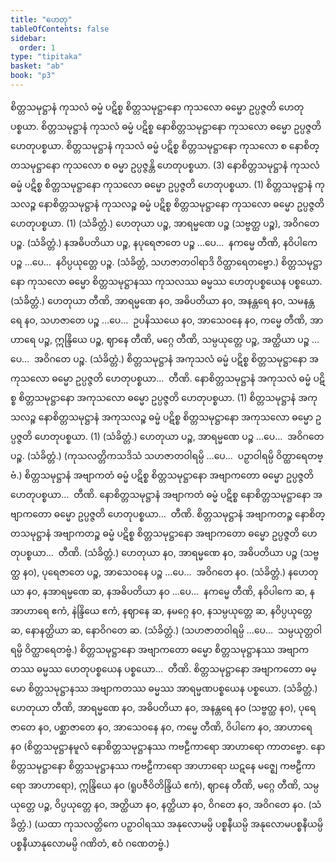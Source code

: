 ```yaml
---
title: "ဟေတု"
tableOfContents: false
sidebar:
  order: 1
type: "tipitaka"
basket: "ab"
book: "p3"
---
```



<DynamicBreadcrumb />

<Division number="43" book="p3" e="ch" v="39" p="403">

<Paragraph number="2096" book="p3">
စိတ္တသမုဋ္ဌာနံ ကုသလံ ဓမ္မံ ပဋိစ္စ စိတ္တသမုဋ္ဌာနော ကုသလော ဓမ္မော ဥပ္ပဇ္ဇတိ ဟေတုပစ္စယာ. စိတ္တသမုဋ္ဌာနံ ကုသလံ ဓမ္မံ ပဋိစ္စ နောစိတ္တသမုဋ္ဌာနော ကုသလော ဓမ္မော ဥပ္ပဇ္ဇတိ ဟေတုပစ္စယာ. စိတ္တသမုဋ္ဌာနံ ကုသလံ ဓမ္မံ ပဋိစ္စ စိတ္တသမုဋ္ဌာနော ကုသလော စ နောစိတ္တသမုဋ္ဌာနော ကုသလော စ ဓမ္မာ ဥပ္ပဇ္ဇန္တိ ဟေတုပစ္စယာ. (3)
</Paragraph>

<Paragraph number="2097" book="p3">
နောစိတ္တသမုဋ္ဌာနံ ကုသလံ ဓမ္မံ ပဋိစ္စ စိတ္တသမုဋ္ဌာနော ကုသလော ဓမ္မော ဥပ္ပဇ္ဇတိ ဟေတုပစ္စယာ. (1)
</Paragraph>

<Paragraph number="2098" book="p3">
စိတ္တသမုဋ္ဌာနံ ကုသလဉ္စ နောစိတ္တသမုဋ္ဌာနံ ကုသလဉ္စ ဓမ္မံ ပဋိစ္စ စိတ္တသမုဋ္ဌာနော ကုသလော ဓမ္မော ဥပ္ပဇ္ဇတိ ဟေတုပစ္စယာ. (1) (သံခိတ္တံ.)
</Paragraph>

</Division>
<Division number="44" book="p3" e="ch" v="39" p="404">

<Paragraph number="2099" book="p3">
ဟေတုယာ ပဉ္စ, အာရမ္မဏေ ပဉ္စ (သဗ္ဗတ္ထ ပဉ္စ), အဝိဂတေ ပဉ္စ. (သံခိတ္တံ.)
</Paragraph>

<Paragraph number="2100" book="p3">
နအဓိပတိယာ ပဉ္စ, နပုရေဇာတေ ပဉ္စ …ပေ…  နကမ္မေ တီဏိ, နဝိပါကေ ပဉ္စ …ပေ…  နဝိပ္ပယုတ္တေ ပဉ္စ. (သံခိတ္တံ, သဟဇာတဝါရာဒိ ဝိတ္ထာရေတဗ္ဗော.)
</Paragraph>

</Division>
<Division number="45" book="p3" e="ch" v="39" p="404">

<Paragraph number="2101" book="p3">
စိတ္တသမုဋ္ဌာနော ကုသလော ဓမ္မော စိတ္တသမုဋ္ဌာနဿ ကုသလဿ ဓမ္မဿ ဟေတုပစ္စယေန ပစ္စယော. (သံခိတ္တံ.)
</Paragraph>

</Division>
<Division number="46" book="p3" e="ch" v="39" p="404">

<Paragraph number="2102" book="p3">
ဟေတုယာ တီဏိ, အာရမ္မဏေ နဝ, အဓိပတိယာ နဝ, အနန္တရေ နဝ, သမနန္တရေ နဝ, သဟဇာတေ ပဉ္စ …ပေ…  ဥပနိဿယေ နဝ, အာသေဝနေ နဝ, ကမ္မေ တီဏိ, အာဟာရေ ပဉ္စ, ဣန္ဒြိယေ ပဉ္စ, ဈာနေ တီဏိ, မဂ္ဂေ တီဏိ, သမ္ပယုတ္တေ ပဉ္စ, အတ္ထိယာ ပဉ္စ …ပေ…  အဝိဂတေ ပဉ္စ. (သံခိတ္တံ.)
</Paragraph>

</Division>
<Division number="47" book="p3" e="ch" v="39" p="404">

<Paragraph number="2103" book="p3">
စိတ္တသမုဋ္ဌာနံ အကုသလံ ဓမ္မံ ပဋိစ္စ စိတ္တသမုဋ္ဌာနော အကုသလော ဓမ္မော ဥပ္ပဇ္ဇတိ ဟေတုပစ္စယာ…  တီဏိ.
</Paragraph>

<Paragraph number="2104" book="p3">
နောစိတ္တသမုဋ္ဌာနံ အကုသလံ ဓမ္မံ ပဋိစ္စ စိတ္တသမုဋ္ဌာနော အကုသလော ဓမ္မော ဥပ္ပဇ္ဇတိ ဟေတုပစ္စယာ. (1)
</Paragraph>

<Paragraph number="2105" book="p3">
စိတ္တသမုဋ္ဌာနံ အကုသလဉ္စ နောစိတ္တသမုဋ္ဌာနံ အကုသလဉ္စ ဓမ္မံ ပဋိစ္စ စိတ္တသမုဋ္ဌာနော အကုသလော ဓမ္မော ဥပ္ပဇ္ဇတိ ဟေတုပစ္စယာ. (1) (သံခိတ္တံ.)
</Paragraph>

</Division>
<Division number="48" book="p3" e="ch" v="39" p="404">

<Paragraph number="2106" book="p3">
ဟေတုယာ ပဉ္စ, အာရမ္မဏေ ပဉ္စ …ပေ…  အဝိဂတေ ပဉ္စ. (သံခိတ္တံ.)
</Paragraph>

<Paragraph number="2107" book="p3">
(ကုသလတ္တိကသဒိသံ သဟဇာတဝါရမ္ပိ …ပေ…  ပဉှာဝါရမ္ပိ ဝိတ္ထာရေတဗ္ဗံ.)
</Paragraph>

</Division>
<Division number="49" book="p3" e="ch" v="39" p="404">

<Paragraph number="2108" book="p3">
စိတ္တသမုဋ္ဌာနံ အဗျာကတံ ဓမ္မံ ပဋိစ္စ စိတ္တသမုဋ္ဌာနော အဗျာကတော ဓမ္မော ဥပ္ပဇ္ဇတိ ဟေတုပစ္စယာ…  တီဏိ.
</Paragraph>

<Paragraph number="2109" book="p3">
နောစိတ္တသမုဋ္ဌာနံ အဗျာကတံ ဓမ္မံ ပဋိစ္စ နောစိတ္တသမုဋ္ဌာနော အဗျာကတော ဓမ္မော ဥပ္ပဇ္ဇတိ ဟေတုပစ္စယာ…  တီဏိ.
</Paragraph>

<Paragraph number="2110" book="p3">
စိတ္တသမုဋ္ဌာနံ အဗျာကတဉ္စ နောစိတ္တသမုဋ္ဌာနံ အဗျာကတဉ္စ ဓမ္မံ ပဋိစ္စ စိတ္တသမုဋ္ဌာနော အဗျာကတော ဓမ္မော ဥပ္ပဇ္ဇတိ ဟေတုပစ္စယာ…  တီဏိ. (သံခိတ္တံ.)
</Paragraph>

</Division>
<Division number="50" book="p3" e="ch" v="39" p="405">

<Paragraph number="2111" book="p3">
ဟေတုယာ နဝ, အာရမ္မဏေ နဝ, အဓိပတိယာ ပဉ္စ (သဗ္ဗတ္ထ နဝ), ပုရေဇာတေ ပဉ္စ, အာသေဝနေ ပဉ္စ …ပေ…  အဝိဂတေ နဝ. (သံခိတ္တံ.)
</Paragraph>

<Paragraph number="2112" book="p3">
နဟေတုယာ နဝ, နအာရမ္မဏေ ဆ, နအဓိပတိယာ နဝ …ပေ…  နကမ္မေ တီဏိ, နဝိပါကေ ဆ, နအာဟာရေ ဧကံ, နဲန္ဒြိယေ ဧကံ, နဈာနေ ဆ, နမဂ္ဂေ နဝ, နသမ္ပယုတ္တေ ဆ, နဝိပ္ပယုတ္တေ ဆ, နောနတ္ထိယာ ဆ, နောဝိဂတေ ဆ. (သံခိတ္တံ.)
</Paragraph>

<Paragraph number="2113" book="p3">
(သဟဇာတဝါရမ္ပိ …ပေ…  သမ္ပယုတ္တဝါရမ္ပိ ဝိတ္ထာရေတဗ္ဗံ.)
</Paragraph>

</Division>
<Division number="51" book="p3" e="ch" v="39" p="405">

<Paragraph number="2114" book="p3">
စိတ္တသမုဋ္ဌာနော အဗျာကတော ဓမ္မော စိတ္တသမုဋ္ဌာနဿ အဗျာကတဿ ဓမ္မဿ ဟေတုပစ္စယေန ပစ္စယော…  တီဏိ.
</Paragraph>

<Paragraph number="2115" book="p3">
စိတ္တသမုဋ္ဌာနော အဗျာကတော ဓမ္မော စိတ္တသမုဋ္ဌာနဿ အဗျာကတဿ ဓမ္မဿ အာရမ္မဏပစ္စယေန ပစ္စယော. (သံခိတ္တံ.)
</Paragraph>

</Division>
<Division number="52" book="p3" e="ch" v="39" p="405">

<Paragraph number="2116" book="p3">
ဟေတုယာ တီဏိ, အာရမ္မဏေ နဝ, အဓိပတိယာ နဝ, အနန္တရေ နဝ (သဗ္ဗတ္ထ နဝ), ပုရေဇာတေ နဝ, ပစ္ဆာဇာတေ နဝ, အာသေဝနေ နဝ, ကမ္မေ တီဏိ, ဝိပါကေ နဝ, အာဟာရေ နဝ (စိတ္တသမုဋ္ဌာနမူလံ နောစိတ္တသမုဋ္ဌာနဿ ကဗဠီကာရော အာဟာရော ကာတဗ္ဗော. နောစိတ္တသမုဋ္ဌာနော စိတ္တသမုဋ္ဌာနဿ ကဗဠီကာရော အာဟာရော ဃဋနေ မဇ္ဈေ ကဗဠီကာရော အာဟာရော), ဣန္ဒြိယေ နဝ (ရူပဇီဝိတိန္ဒြိယံ ဧကံ), ဈာနေ တီဏိ, မဂ္ဂေ တီဏိ, သမ္ပယုတ္တေ ပဉ္စ, ဝိပ္ပယုတ္တေ နဝ, အတ္ထိယာ နဝ, နတ္ထိယာ နဝ, ဝိဂတေ နဝ, အဝိဂတေ နဝ. (သံခိတ္တံ.)
</Paragraph>

<Paragraph number="2117" book="p3">
(ယထာ ကုသလတ္တိကေ ပဉှာဝါရဿ အနုလောမမ္ပိ ပစ္စနီယမ္ပိ အနုလောမပစ္စနီယမ္ပိ ပစ္စနီယာနုလောမမ္ပိ ဂဏိတံ, ဧဝံ ဂဏေတဗ္ဗံ.)
</Paragraph>
</Division>